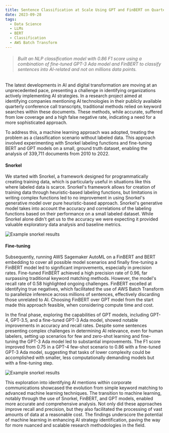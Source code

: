 ```yaml
---
title: Sentence Classification at Scale Using GPT and FinBERT on Quarterly Corporate Call Transcripts
date: 2023-09-28
tags:
  - Data Science
  - LLMs
  - BERT
  - Classification
  - AWS Batch Transform
---
```


>###### Built an NLP classification model with 0.86 F1 score using a combination of fine-tuned GPT-3 Ada model and FinBERT to classify sentences into AI-related and not on millions data points.

The latest developments in AI and digital transformation are moving at an unprecedented pace, presenting a challenge in identifying organizations actively implementing AI strategies. In a research project aimed at identifying companies mentioning AI technologies in their publicly available quarterly conference call transcripts, traditional methods relied on keyword searches within these documents. These methods, while accurate, suffered from low coverage and a high false negative rate, indicating a need for a more sophisticated approach.

To address this, a machine learning approach was adopted, treating the problem as a classification scenario without labeled data. This approach involved experimenting with Snorkel labeling functions and fine-tuning BERT and GPT models on a small, ground truth dataset, enabling the analysis of 339,711 documents from 2010 to 2022.

#### Snorkel

We started with Snorkel, a framework designed for programmatically creating training data, which is particularly useful in situations like this where labeled data is scarce. Snorkel's framework allows for creation of training data through heuristic-based labeling functions, but limitations in writing complex functions led to no improvement in using Snorkel's generative model over pure heuristic-based approach. Snorkel's generative model takes into account the accuracy and correlations of the labeling functions based on their performance on a small labeled dataset. While Snorkel alone didn't get us to the accuracy we were expecting it provided valuable exploratory data analysis and baseline metrics.

![Example snorkel results](./Screenshot_Snorkel.png)

#### Fine-tuning
Subsequently, running AWS Sagemaker AutoML on a FinBERT and BERT embedding to cover all possible model scenarios and finally fine-tuning a FinBERT model led to significant improvements, especially in precision rates. Fine-tuned FinBERT achieved a high precision rate of 0.96, far surpassing traditional keyword matching methods. However, the model's recall rate of 0.58 highlighted ongoing challenges. FinBERT excelled at identifying true negatives, which facilitated the use of AWS Batch Transform to parallelize inference across millions of sentences, effectively discarding those unrelated to AI. Choosing FinBERT over GPT model from the start made this approach feasible, when considering compute time and cost.

In the final phase, exploring the capabilities of GPT models, including GPT-4, GPT-3.5, and a fine-tuned GPT-3 Ada model, showed notable improvements in accuracy and recall rates. Despite some sentences presenting complex challenges in determining AI relevance, even for human labelers, setting up scenarios for few and zero-shot learning and fine-tuning the GPT-3 Ada model led to substantial improvements. The F1 score improved from 0.75 in a GPT-4 few-shot scenario to 0.86 with a fine-tuned GPT-3 Ada model, suggesting that tasks of lower complexity could be accomplished with smaller, less computationally demanding models but with a fine-tuning step.

![Example snorkel results](./Screenshot_GPT.png)

This exploration into identifying AI mentions within corporate communications showcased the evolution from simple keyword matching to advanced machine learning techniques. The transition to machine learning, notably through the use of Snorkel, FinBERT, and GPT models, enabled more accurate and comprehensive analysis. Not only did these approaches improve recall and precision, but they also facilitated the processing of vast amounts of data at a reasonable cost. The findings underscore the potential of machine learning in enhancing AI strategy identification, paving the way for more nuanced and scalable research methodologies in the field.



